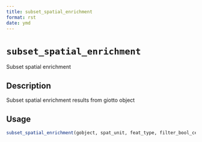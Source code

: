 ```yaml
--- 
title: subset_spatial_enrichment 
format: rst 
date: ymd 
--- 
```

# `subset_spatial_enrichment`

Subset spatial enrichment


## Description

Subset spatial enrichment results from giotto object


## Usage

```r
subset_spatial_enrichment(gobject, spat_unit, feat_type, filter_bool_cells)
```



